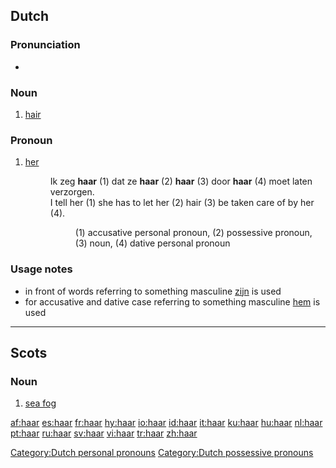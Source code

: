 {{see|Haar}}
{{wikipedia|dab=haar}}
==Dutch==

===Pronunciation===
*{{audio|Nl-haar.ogg|audio}}

===Noun===
{{nl-noun|g=n|haren|haartje}}

# [[hair]]

===Pronoun===
{{infl|nl|pronoun|gender=f}} 

# {{context|personal|lang=nl}} [[her]]
#:Ik zeg '''haar''' (1) dat ze '''haar''' (2) '''haar''' (3) door '''haar''' (4) moet laten verzorgen.
#:I tell her (1) she has to let her (2) hair (3) be taken care of by her (4).
#::(1) accusative personal pronoun, (2) possessive pronoun, (3) noun, (4) dative personal pronoun

===Usage notes===
* in front of words referring to something masculine [[zijn]] is used
* for accusative and dative case referring to something masculine [[hem]] is used

[[Category:Dutch personal pronouns]]
[[Category:Dutch possessive pronouns]]

----

==Scots==

===Noun===
{{sco-noun|-}}

# [[sea fog]]

[[af:haar]]
[[es:haar]]
[[fr:haar]]
[[hy:haar]]
[[io:haar]]
[[id:haar]]
[[it:haar]]
[[ku:haar]]
[[hu:haar]]
[[nl:haar]]
[[pt:haar]]
[[ru:haar]]
[[sv:haar]]
[[vi:haar]]
[[tr:haar]]
[[zh:haar]]